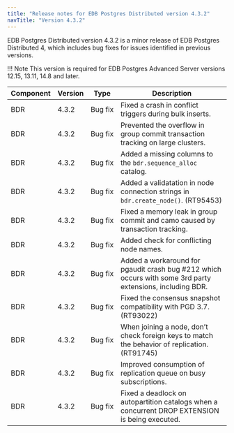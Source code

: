 ```yaml
---
title: "Release notes for EDB Postgres Distributed version 4.3.2"
navTitle: "Version 4.3.2"
---
```


EDB Postgres Distributed version 4.3.2 is a minor release of EDB Postgres Distributed 4, which includes bug fixes for issues identified in previous versions.

!!! Note
    This version is required for EDB Postgres Advanced Server versions 12.15, 13.11, 14.8 and later.

| Component | Version |  Type           |                                                   Description                                                           |
| --------- | ------- | --------------- | ------------------------------------------------------------------------------------------------------------------------|
| BDR       | 4.3.2   | Bug&nbsp;fix    | Fixed a crash in conflict triggers during bulk inserts. |
| BDR       | 4.3.2   | Bug&nbsp;fix    | Prevented the overflow in group commit transaction tracking on large clusters. |
| BDR       | 4.3.2   | Bug&nbsp;fix    | Added a missing columns to the `bdr.sequence_alloc` catalog. |
| BDR       | 4.3.2   | Bug&nbsp;fix    | Added a validatation in node connection strings in `bdr.create_node()`. (RT95453) |
| BDR       | 4.3.2   | Bug&nbsp;fix    | Fixed a memory leak in group commit and camo caused by transaction tracking. |
| BDR       | 4.3.2   | Bug&nbsp;fix    | Added check for conflicting node names. |
| BDR       | 4.3.2   | Bug&nbsp;fix    | Added a workaround for pgaudit crash bug #212 which occurs with some 3rd party extensions, including BDR. |
| BDR       | 4.3.2   | Bug&nbsp;fix    | Fixed the consensus snapshot compatibility with PGD 3.7. (RT93022) |
| BDR       | 4.3.2   | Bug&nbsp;fix    | When joining a node, don’t check foreign keys to match the behavior of replication. (RT91745) |
| BDR       | 4.3.2   | Bug&nbsp;fix    | Improved consumption of replication queue on busy subscriptions. |
| BDR       | 4.3.2   | Bug&nbsp;fix    | Fixed a deadlock on autopartition catalogs when a concurrent DROP EXTENSION is being executed.|
